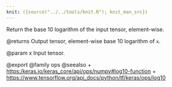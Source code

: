 ```yaml
---
knit: ({source("../../tools/knit.R"); knit_man_src})
---
```

Return the base 10 logarithm of the input tensor, element-wise.

@returns
    Output tensor, element-wise base 10 logarithm of `x`.

@param x Input tensor.

@export
@family ops
@seealso
+ <https:/keras.io/keras_core/api/ops/numpy#log10-function>
+ <https://www.tensorflow.org/api_docs/python/tf/keras/ops/log10>
